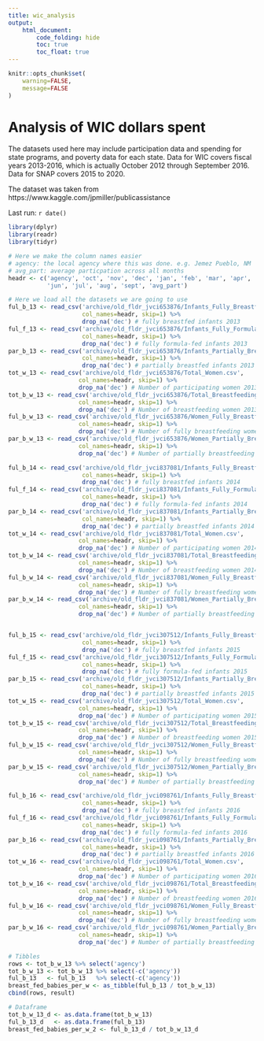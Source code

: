 ```yaml
---
title: wic_analysis
output:
    html_document:
        code_folding: hide
        toc: true
        toc_float: true
---
```

```r
knitr::opts_chunk$set(
    warning=FALSE,
    message=FALSE
)
```

# Analysis of WIC dollars spent

The datasets used here may include participation data and spending for state
programs, and poverty data for each state. Data for WIC covers fiscal years 
2013-2016, which is actually October 2012 through September 2016. 
Data for SNAP covers 2015 to 2020.

The dataset was taken from https://www.kaggle.com/jpmiller/publicassistance

Last run: `r date()`

```r
library(dplyr)
library(readr)
library(tidyr)
```

```r
# Here we make the column names easier
# agency: the local agency where this was done. e.g. Jemez Pueblo, NM
# avg_part: average particpation across all months
headr <- c('agency', 'oct', 'nov', 'dec', 'jan', 'feb', 'mar', 'apr', 'may', 
           'jun', 'jul', 'aug', 'sept', 'avg_part')

# Here we load all the datasets we are going to use
ful_b_13 <- read_csv('archive/old_fldr_jvci653876/Infants_Fully_Breastfed.csv',
                     col_names=headr, skip=1) %>%
                     drop_na('dec') # fully breastfed infants 2013
ful_f_13 <- read_csv('archive/old_fldr_jvci653876/Infants_Fully_Formula-fed.csv',
                     col_names=headr, skip=1) %>%
                     drop_na('dec') # fully formula-fed infants 2013
par_b_13 <- read_csv('archive/old_fldr_jvci653876/Infants_Partially_Breastfed.csv',
                     col_names=headr, skip=1) %>%
                     drop_na('dec') # partially breastfed infants 2013
tot_w_13 <- read_csv('archive/old_fldr_jvci653876/Total_Women.csv',
                    col_names=headr, skip=1) %>%
                    drop_na('dec') # Number of participating women 2013
tot_b_w_13 <- read_csv('archive/old_fldr_jvci653876/Total_Breastfeeding_Women.csv',
                    col_names=headr, skip=1) %>%
                    drop_na('dec') # Number of breastfeeding women 2013
ful_b_w_13 <- read_csv('archive/old_fldr_jvci653876/Women_Fully_Breastfeeding.csv',
                    col_names=headr, skip=1) %>%
                    drop_na('dec') # Number of fully breastfeeding women 2013
par_b_w_13 <- read_csv('archive/old_fldr_jvci653876/Women_Partially_Breastfeeding.csv',
                    col_names=headr, skip=1) %>%
                    drop_na('dec') # Number of partially breastfeeding women 2013

ful_b_14 <- read_csv('archive/old_fldr_jvci837081/Infants_Fully_Breastfed.csv',
                     col_names=headr, skip=1) %>%
                     drop_na('dec') # fully breastfed infants 2014
ful_f_14 <- read_csv('archive/old_fldr_jvci837081/Infants_Fully_Formula-fed.csv',
                     col_names=headr, skip=1) %>%
                     drop_na('dec') # fully formula-fed infants 2014
par_b_14 <- read_csv('archive/old_fldr_jvci837081/Infants_Partially_Breastfed.csv',
                     col_names=headr, skip=1) %>%
                     drop_na('dec') # partially breastfed infants 2014
tot_w_14 <- read_csv('archive/old_fldr_jvci837081/Total_Women.csv',
                    col_names=headr, skip=1) %>%
                    drop_na('dec') # Number of participating women 2014
tot_b_w_14 <- read_csv('archive/old_fldr_jvci837081/Total_Breastfeeding_Women.csv',
                    col_names=headr, skip=1) %>%
                    drop_na('dec') # Number of breastfeeding women 2014
ful_b_w_14 <- read_csv('archive/old_fldr_jvci837081/Women_Fully_Breastfeeding.csv',
                    col_names=headr, skip=1) %>%
                    drop_na('dec') # Number of fully breastfeeding women 2014
par_b_w_14 <- read_csv('archive/old_fldr_jvci837081/Women_Partially_Breastfeeding.csv',
                    col_names=headr, skip=1) %>%
                    drop_na('dec') # Number of partially breastfeeding women 2014


ful_b_15 <- read_csv('archive/old_fldr_jvci307512/Infants_Fully_Breastfed.csv',
                     col_names=headr, skip=1) %>%
                     drop_na('dec') # fully breastfed infants 2015
ful_f_15 <- read_csv('archive/old_fldr_jvci307512/Infants_Fully_Formula-fed.csv',
                     col_names=headr, skip=1) %>%
                     drop_na('dec') # fully formula-fed infants 2015
par_b_15 <- read_csv('archive/old_fldr_jvci307512/Infants_Partially_Breastfed.csv',
                     col_names=headr, skip=1) %>%
                     drop_na('dec') # partially breastfed infants 2015
tot_w_15 <- read_csv('archive/old_fldr_jvci307512/Total_Women.csv',
                    col_names=headr, skip=1) %>%
                    drop_na('dec') # Number of participating women 2015
tot_b_w_15 <- read_csv('archive/old_fldr_jvci307512/Total_Breastfeeding_Women.csv',
                    col_names=headr, skip=1) %>%
                    drop_na('dec') # Number of breastfeeding women 2015
ful_b_w_15 <- read_csv('archive/old_fldr_jvci307512/Women_Fully_Breastfeeding.csv',
                    col_names=headr, skip=1) %>%
                    drop_na('dec') # Number of fully breastfeeding women 2015
par_b_w_15 <- read_csv('archive/old_fldr_jvci307512/Women_Partially_Breastfeeding.csv',
                    col_names=headr, skip=1) %>% 
                    drop_na('dec') # Number of partially breastfeeding women 2015

ful_b_16 <- read_csv('archive/old_fldr_jvci098761/Infants_Fully_Breastfed.csv',
                     col_names=headr, skip=1) %>%
                     drop_na('dec') # fully breastfed infants 2016
ful_f_16 <- read_csv('archive/old_fldr_jvci098761/Infants_Fully_Formula-fed.csv',
                     col_names=headr, skip=1) %>% 
                     drop_na('dec') # fully formula-fed infants 2016
par_b_16 <- read_csv('archive/old_fldr_jvci098761/Infants_Partially_Breastfed.csv',
                     col_names=headr, skip=1) %>% 
                     drop_na('dec') # partially breastfed infants 2016
tot_w_16 <- read_csv('archive/old_fldr_jvci098761/Total_Women.csv',
                    col_names=headr, skip=1) %>%
                    drop_na('dec') # Number of participating women 2016
tot_b_w_16 <- read_csv('archive/old_fldr_jvci098761/Total_Breastfeeding_Women.csv',
                    col_names=headr, skip=1) %>% 
                    drop_na('dec') # Number of breastfeeding women 2016
ful_b_w_16 <- read_csv('archive/old_fldr_jvci098761/Women_Fully_Breastfeeding.csv',
                    col_names=headr, skip=1) %>%
                    drop_na('dec') # Number of fully breastfeeding women 2016
par_b_w_16 <- read_csv('archive/old_fldr_jvci098761/Women_Partially_Breastfeeding.csv',
                    col_names=headr, skip=1) %>%
                    drop_na('dec') # Number of partially breastfeeding women 2016
```

```r
# Tibbles
rows <- tot_b_w_13 %>% select('agency')
tot_b_w_13 <- tot_b_w_13 %>% select(-c('agency'))
ful_b_13   <- ful_b_13   %>% select(-c('agency'))
breast_fed_babies_per_w <- as_tibble(ful_b_13 / tot_b_w_13)
cbind(rows, result)

# Dataframe
tot_b_w_13_d <- as.data.frame(tot_b_w_13)
ful_b_13_d   <- as.data.frame(ful_b_13)
breast_fed_babies_per_w_2 <- ful_b_13_d / tot_b_w_13_d
```
